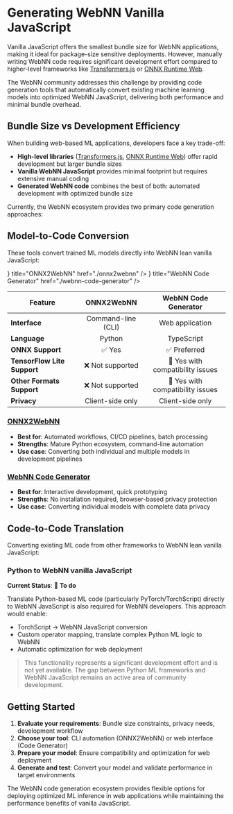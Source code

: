 
<div className="mt-6 grid grid-cols-1 items-center justify-items-center tutorials-title">
  <WebNn className="webnn-logo"/>
</div>

# Generating WebNN Vanilla JavaScript

Vanilla JavaScript offers the smallest bundle size for WebNN applications, making it ideal for package-size sensitive deployments. However, manually writing WebNN code requires significant development effort compared to higher-level frameworks like [Transformers.js](https://huggingface.co/docs/transformers.js/en/index) or [ONNX Runtime Web](https://onnxruntime.ai/).

The WebNN community addresses this challenge by providing code generation tools that automatically convert existing machine learning models into optimized WebNN JavaScript, delivering both performance and minimal bundle overhead.

## Bundle Size vs Development Efficiency

When building web-based ML applications, developers face a key trade-off:

- **High-level libraries** ([Transformers.js](https://huggingface.co/docs/transformers.js/en/index), [ONNX Runtime Web](https://onnxruntime.ai/)) offer rapid development but larger bundle sizes
- **Vanilla WebNN JavaScript** provides minimal footprint but requires extensive manual coding
- **Generated WebNN code** combines the best of both: automated development with optimized bundle size

Currently, the WebNN ecosystem provides two primary code generation approaches:

## Model-to-Code Conversion

These tools convert trained ML models directly into WebNN lean vanilla JavaScript:

<Cards className="quick-start-card">
  <Cards.Card
    icon={<VIcon />}
    title="ONNX2WebNN"
    href="./onnx2webnn"
  />
  <Cards.Card
    icon={<VIcon />}
    title="WebNN Code Generator"  
    href="./webnn-code-generator"
  />
</Cards>

| Feature | ONNX2WebNN | WebNN Code Generator |
|---------|:----------:|:-------------------:|
| **Interface** | Command-line (CLI) | Web application |
| **Language** | Python | TypeScript |
| **ONNX Support** | ✅ Yes | ✅ Preferred |
| **TensorFlow Lite Support** | ❌ Not supported | 🔧 Yes with compatibility issues |
| **Other Formats Support** | ❌ Not supported | 🔧 Yes with compatibility issues |
| **Privacy** | Client-side only | Client-side only |

### [ONNX2WebNN](https://github.com/huningxin/onnx2webnn)
- **Best for**: Automated workflows, CI/CD pipelines, batch processing
- **Strengths**: Mature Python ecosystem, command-line automation
- **Use case**: Converting both individual and multiple models in development pipelines

### [WebNN Code Generator](https://ibelem.github.io/webnn-code-generator/) 
- **Best for**: Interactive development, quick prototyping
- **Strengths**: No installation required, browser-based privacy protection
- **Use case**: Converting individual models with complete data privacy

## Code-to-Code Translation

Converting existing ML code from other frameworks to WebNN lean vanilla JavaScript:

### Python to WebNN vanilla JavaScript

**Current Status**: 🚧 **To do**

Translate Python-based ML code (particularly PyTorch/TorchScript) directly to WebNN JavaScript is also required for WebNN developers. This approach would enable:

- TorchScript → WebNN JavaScript conversion
- Custom operator mapping, translate complex Python ML logic to WebNN
- Automatic optimization for web deployment

> <InfoIcon /> This functionality represents a significant development effort and is not yet available. The gap between Python ML frameworks and WebNN JavaScript remains an active area of community development.

## Getting Started

1. **Evaluate your requirements**: Bundle size constraints, privacy needs, development workflow
2. **Choose your tool**: CLI automation (ONNX2WebNN) or web interface (Code Generator)
3. **Prepare your model**: Ensure compatibility and optimization for web deployment
4. **Generate and test**: Convert your model and validate performance in target environments

The WebNN code generation ecosystem provides flexible options for deploying optimized ML inference in web applications while maintaining the performance benefits of vanilla JavaScript.
